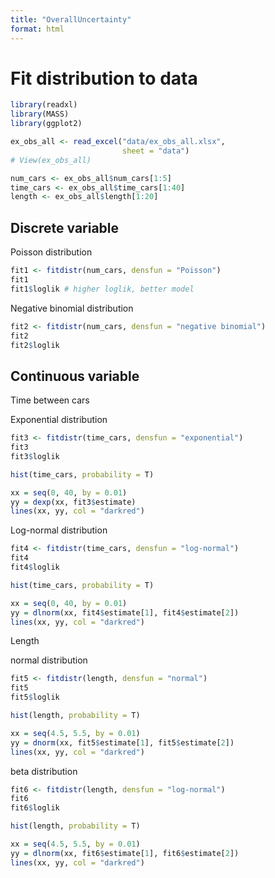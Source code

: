 ```yaml
---
title: "OverallUncertainty"
format: html
---
```


# Fit distribution to data

```r
library(readxl)
library(MASS)
library(ggplot2)
```

```r
ex_obs_all <- read_excel("data/ex_obs_all.xlsx", 
                         sheet = "data")
# View(ex_obs_all)

num_cars <- ex_obs_all$num_cars[1:5]
time_cars <- ex_obs_all$time_cars[1:40]
length <- ex_obs_all$length[1:20]
```

## Discrete variable

Poisson distribution

```r
fit1 <- fitdistr(num_cars, densfun = "Poisson")
fit1
fit1$loglik # higher loglik, better model
```

Negative binomial distribution

```r
fit2 <- fitdistr(num_cars, densfun = "negative binomial")
fit2
fit2$loglik
```

## Continuous variable

Time between cars

Exponential distribution

```r
fit3 <- fitdistr(time_cars, densfun = "exponential")
fit3
fit3$loglik
```

```r
hist(time_cars, probability = T)

xx = seq(0, 40, by = 0.01)
yy = dexp(xx, fit3$estimate)
lines(xx, yy, col = "darkred")
```

Log-normal distribution

```r
fit4 <- fitdistr(time_cars, densfun = "log-normal")
fit4
fit4$loglik
```

```r
hist(time_cars, probability = T)

xx = seq(0, 40, by = 0.01)
yy = dlnorm(xx, fit4$estimate[1], fit4$estimate[2])
lines(xx, yy, col = "darkred")
```

Length

normal distribution

```r
fit5 <- fitdistr(length, densfun = "normal")
fit5
fit5$loglik
```

```r
hist(length, probability = T)

xx = seq(4.5, 5.5, by = 0.01)
yy = dnorm(xx, fit5$estimate[1], fit5$estimate[2])
lines(xx, yy, col = "darkred")
```

beta distribution

```r
fit6 <- fitdistr(length, densfun = "log-normal")
fit6
fit6$loglik
```

```r
hist(length, probability = T)

xx = seq(4.5, 5.5, by = 0.01)
yy = dlnorm(xx, fit6$estimate[1], fit6$estimate[2])
lines(xx, yy, col = "darkred")
```






